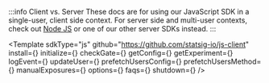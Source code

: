 

:::info Client vs. Server
These docs are for using our JavaScript SDK in a single-user, client side context. For server side and multi-user contexts, check out [Node JS](/server/nodejsServerSDK) or one of our other server SDKs instead.
:::

<Template
  sdkType="js"
  github="https://github.com/statsig-io/js-client"
  install={<Install />}
  initialize={<Initialize />}
  checkGate={<CheckGate />}
  getConfig={<GetConfig />}
  getExperiment={<GetExperiment />}
  logEvent={<LogEvent />}
  updateUser={<UpdateUser />}
  prefetchUsersConfig={<PrefetchUsersConfig />}
  prefetchUsersMethod={<PrefetchUsersMethod />}
  manualExposures={<ManualExposures />}
  options={<Options />}
  faqs={<FAQs />}
  shutdown={<Shutdown />}
/>
